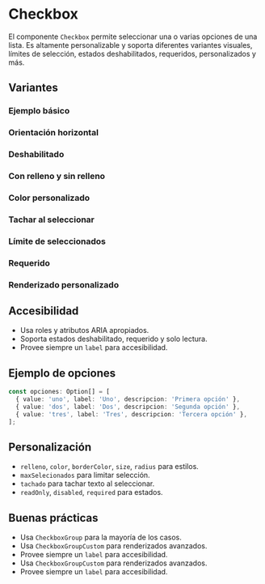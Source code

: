 ---
---


<Meta of={CheckboxStories} />

# Checkbox

El componente `Checkbox` permite seleccionar una o varias opciones de una lista. Es altamente personalizable y soporta diferentes variantes visuales, límites de selección, estados deshabilitados, requeridos, personalizados y más.

<Primary />

<ArgTypes of={CheckboxStories} />

## Variantes

### Ejemplo básico

<Story name='Básico' />

### Orientación horizontal

<Story name='Horizontal' />

### Deshabilitado

<Story name='Deshabilitado' />

### Con relleno y sin relleno

<Story name='ConRelleno' />
<Story name='SinRelleno' />

### Color personalizado

<Story name='ConColor' />

### Tachar al seleccionar

<Story name='ConTachado' />

### Límite de seleccionados

<Story name='LimiteSeleccion' />

### Requerido

<Story name='Requerido' />

### Renderizado personalizado

<Story name='CustomRender' />

## Accesibilidad

- Usa roles y atributos ARIA apropiados.
- Soporta estados deshabilitado, requerido y solo lectura.
- Provee siempre un `label` para accesibilidad.

## Ejemplo de opciones

```ts
const opciones: Option[] = [
  { value: 'uno', label: 'Uno', descripcion: 'Primera opción' },
  { value: 'dos', label: 'Dos', descripcion: 'Segunda opción' },
  { value: 'tres', label: 'Tres', descripcion: 'Tercera opción' },
];
```

## Personalización

- `relleno`, `color`, `borderColor`, `size`, `radius` para estilos.
- `maxSelecionados` para limitar selección.
- `tachado` para tachar texto al seleccionar.
- `readOnly`, `disabled`, `required` para estados.

## Buenas prácticas

- Usa `CheckboxGroup` para la mayoría de los casos.
- Usa `CheckboxGroupCustom` para renderizados avanzados.
- Provee siempre un `label` para accesibilidad.
- Usa `CheckboxGroupCustom` para renderizados avanzados.
- Provee siempre un `label` para accesibilidad.
